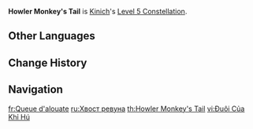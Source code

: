 {{Constellation Infobox
|image         = Constellation Howler Monkey's Tail.png
|character     = Kinich
|level         = 5
|description   = Increases the Level of Hail to the Almighty Dragonlord by 3.<br>Maximum upgrade level is 15.
|scale_att1    = 
|scale_att2    = 
|utility1      = Talent Level Increase
|utility2      = Elemental Burst Level Increase
}}
'''Howler Monkey's Tail''' is [[Kinich]]'s [[Level 5 Constellation]].
<!--
==Gameplay Notes==
--><!--
==Preview==
{Preview
|file = Howler Monkey's Tail Preview
}
-->
==Other Languages==
{{Other Languages
|en       = Howler Monkey's Tail
|zhs      = 吼猴之尾
|zhs_rm   = Hǒuhóu zhī Wěi
|zht      = 吼猴之尾
|zht_rm   = Hǒuhóu zhī Wěi
|zh_tl    = 
|ja       = 吠猿の尾
|ja_rm    = Hoezaru no O
|ja_tl    = Howler Monkey's Tail
|ko       = 고함원숭이 꼬리
|ko_rm    = 
|ko_tl    = 
|es       = Cola de mono aullador
|es_tl    = Howler Monkey's Tail
|fr       = Queue d'alouate
|fr_tl    = Howler Monkey's Tail
|ru       = Хвост ревуна
|ru_tl    = Howler Monkey's Tail
|th       = Howler Monkey's Tail
|vi       = Đuôi Của Khỉ Hú
|vi_tl    = 
|de       = Schwanz des Brüllaffen
|de_tl    = Tail of the Howler Monkey
|id       = Howler Monkey's Tail
|pt       = Cauda de Macaco Uivador
|pt_tl    = 
|tr       = Uluyan Maymun Kuyruğu
|tr_tl    = 
|it       = Coda della scimmia urlatrice
|it_tl    = Tail of the Howler Monkey
}}

==Change History==
{{Change History|5.0}}

==Navigation==
{{Talent Navbox|Kinich}}

[[fr:Queue d'alouate]]
[[ru:Хвост ревуна]]
[[th:Howler Monkey's Tail]]
[[vi:Đuôi Của Khỉ Hú]]